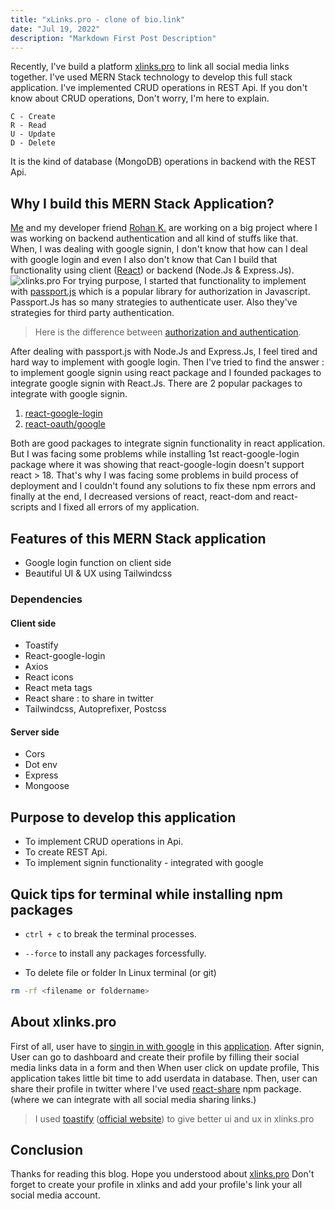 ```yaml
---
title: "xLinks.pro - clone of bio.link"
date: "Jul 19, 2022"
description: "Markdown First Post Description"
---
```


Recently, I've build a platform [xlinks.pro](https://www.xlinks.pro/) to link all social media links together. I've used MERN Stack technology to develop this full stack application.
I've implemented CRUD operations in REST Api. If you don't know about CRUD operations, Don't worry, I'm here to explain.

```
C - Create
R - Read
U - Update
D - Delete
```

It is the kind of database (MongoDB) operations in backend with the REST Api.

## Why I build this MERN Stack Application?

[Me](https://twitter.com/AbhiDadhaniya3) and my developer friend [Rohan K.](https://twitter.com/rohan_jpeg) are working on a big project where I was working on backend authentication and all kind of stuffs like that. When, I was dealing with google signin, I don't know that how can I deal with google login and even I also don't know that Can I build that functionality using client ([React](https://reactjs.org/)) or backend (Node.Js & Express.Js).
![xlinks.pro](https://dev-to-uploads.s3.amazonaws.com/uploads/articles/7o6zu7847lm78fgy95ek.jpg)
For trying purpose, I started that functionality to implement with [passport.js](https://www.passportjs.org/) which is a popular library for authorization in Javascript. Passport.Js has so many strategies to authenticate user. Also they've strategies for third party authentication.

> Here is the difference between [authorization and authentication](https://www.onelogin.com/learn/authentication-vs-authorization).

After dealing with passport.js with Node.Js and Express.Js, I feel tired and hard way to implement with google login.
Then I've tried to find the answer : to implement google signin using react package and I founded packages to integrate google signin with React.Js.
There are 2 popular packages to integrate with google signin.

1. [react-google-login](https://www.npmjs.com/package/react-google-login)
2. [react-oauth/google](https://www.npmjs.com/package/@react-oauth/google)

Both are good packages to integrate signin functionality in react application.
But I was facing some problems while installing 1st react-google-login package where it was showing that react-google-login doesn't support react > 18.
That's why I was facing some problems in build process of deployment and I couldn't found any solutions to fix these npm errors and finally at the end, I decreased versions of react, react-dom and react-scripts and I fixed all errors of my application.

## Features of this MERN Stack application

-   Google login function on client side
-   Beautiful UI & UX using Tailwindcss

### Dependencies

#### Client side

-   Toastify
-   React-google-login
-   Axios
-   React icons
-   React meta tags
-   React share : to share in twitter
-   Tailwindcss, Autoprefixer, Postcss

#### Server side

-   Cors
-   Dot env
-   Express
-   Mongoose

## Purpose to develop this application

-   To implement CRUD operations in Api.
-   To create REST Api.
-   To implement signin functionality - integrated with google

## Quick tips for terminal while installing npm packages

-   `ctrl + c` to break the terminal processes.

-   `--force` to install any packages forcessfully.

-   To delete file or folder In Linux terminal (or git)

```bash
rm -rf <filename or foldername>
```

## About xlinks.pro

First of all, user have to [singin in with google](https://www.xlinks.pro/signin) in this [application](https://www.xlinks.pro/).
After signin, User can go to dashboard and create their profile by filling their social media links data in a form and then When user click on update profile, This application takes little bit time to add userdata in database.
Then, user can share their profile in twitter where I've used [react-share](https://www.npmjs.com/package/react-share) npm package. (where we can integrate with all social media sharing links.)

> I used [toastify](https://www.npmjs.com/package/react-toastify) ([official website](https://fkhadra.github.io/react-toastify/introduction/)) to give better ui and ux in xlinks.pro

## Conclusion

Thanks for reading this blog. Hope you understood about [xlinks.pro](https://xlinks.pro/) Don't forget to create your profile in xlinks and add your profile's link your all social media account.
